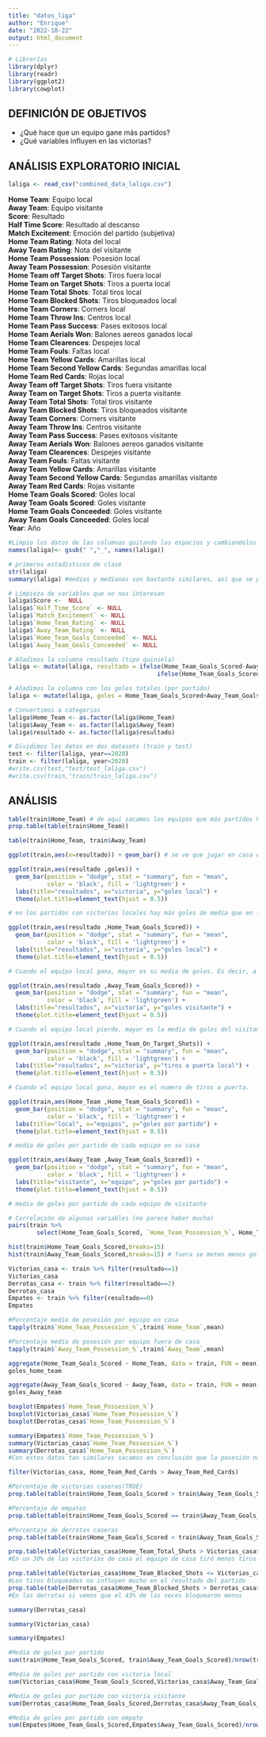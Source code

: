 ```yaml
---
title: "datos_liga"
author: "Enrique"
date: "2022-10-22"
output: html_document
---
```


```r
# Librerías
library(dplyr)
library(readr)
library(ggplot2)
library(cowplot)
```

## DEFINICIÓN DE OBJETIVOS
- ¿Qué hace que un equipo gane más partidos?
- ¿Qué variables influyen en las victorias?


## ANÁLISIS EXPLORATORIO INICIAL

```r
laliga <- read_csv("combined_data_laliga.csv")
```

**Home Team**: Equipo local\
**Away Team**: Equipo visitante\
**Score**: Resultado\
**Half Time Score**: Resultado al descanso\
**Match Excitement**: Emoción del partido (subjetiva)\
**Home Team Rating**: Nota del local\
**Away Team Rating**: Nota del visitante\
**Home Team Possession**: Posesión local\
**Away Team Possession**: Posesión visitante\
**Home Team off Target Shots**: Tiros fuera local\
**Home Team on Target Shots**: Tiros a puerta local\
**Home Team Total Shots**: Total tiros local\
**Home Team Blocked Shots**: Tiros bloqueados local\
**Home Team Corners**: Corners local\
**Home Team Throw Ins**: Centros local\
**Home Team Pass Success**: Pases exitosos local\
**Home Team Aerials Won**: Balones aereos ganados local\
**Home Team Clearences**: Despejes local\
**Home Team Fouls**: Faltas local\
**Home Team Yellow Cards**: Amarillas local\
**Home Team Second Yellow Cards**: Segundas amarillas local\
**Home Team Red Cards**: Rojas local\
**Away Team off Target Shots**: Tiros fuera visitante\
**Away Team on Target Shots**: Tiros a puerta visitante\
**Away Team Total Shots**: Total tiros visitante\
**Away Team Blocked Shots**: Tiros bloqueados visitante\
**Away Team Corners**: Corners visitante\
**Away Team Throw Ins**: Centros visitante\
**Away Team Pass Success**: Pases exitosos visitante\
**Away Team Aerials Won**: Balones aereos ganados visitante\
**Away Team Clearences**: Despejes visitante\
**Away Team Fouls**: Faltas visitante\
**Away Team Yellow Cards**: Amarillas visitante\
**Away Team Second Yellow Cards**: Segundas amarillas visitante\
**Away Team Red Cards**: Rojas visitante\
**Home Team Goals Scored**: Goles local\
**Away Team Goals Scored**: Goles visitante\
**Home Team Goals Conceeded**: Goles visitante\
**Away Team Goals Conceeded**: Goles local\
**Year**: Año\

```r
#Limpio los datos de las columnas quitando los espacios y cambiandolos por guiones, puesto que los espacios dan bastantes problemas a la hora de llamar a las variables
names(laliga)<- gsub(" ","_", names(laliga))
```

```r
# primeros estadisticos de clase
str(laliga)
summary(laliga) #medias y medianas son bastante similares, asi que se pueden analizar como normales
```

```r
# Limpieza de variables que no nos interesan
laliga$Score <-  NULL
laliga$`Half_Time_Score` <- NULL
laliga$`Match_Excitement` <- NULL
laliga$`Home_Team_Rating` <- NULL
laliga$`Away_Team_Rating` <- NULL
laliga$`Home_Team_Goals_Conceeded` <- NULL
laliga$`Away_Team_Goals_Conceeded` <- NULL
```

```r
# Añadimos la columna resultado (tipo quiniela)
laliga <- mutate(laliga, resultado = ifelse(Home_Team_Goals_Scored-Away_Team_Goals_Scored > 0, 1,
                                          ifelse(Home_Team_Goals_Scored-Away_Team_Goals_Scored < 0, 2, "x")))

# Añadimos la columna con los goles totales (por partido)
laliga <- mutate(laliga, goles = Home_Team_Goals_Scored+Away_Team_Goals_Scored)
```

```r
# Convertimos a categorias
laliga$Home_Team <- as.factor(laliga$Home_Team)
laliga$Away_Team <- as.factor(laliga$Away_Team)
laliga$resultado <- as.factor(laliga$resultado)
```

```r
# Dividimos los datos en dos datasets (train y test)
test <- filter(laliga, year==2020)
train <- filter(laliga, year<2020)
#write.csv(test,"test/test_laliga.csv")
#write.csv(train,"train/train_laliga.csv")
```

## ANÁLISIS

```r
table(train$Home_Team) # de aqui sacamos los equipos que más partidos han jugado (más años en primera division)
prop.table(table(train$Home_Team))

table(train$Home_Team, train$Away_Team)
```

```r
ggplot(train,aes(x=resultado)) + geom_bar() # se ve que jugar en casa es un factor importante para ganar
```

```r
ggplot(train,aes(resultado ,goles)) +
  geom_bar(position = "dodge", stat = "summary", fun = "mean",
           color = 'black', fill = 'lightgreen') +
  labs(title="resultados", x="victoria", y="goles local") +
  theme(plot.title=element_text(hjust = 0.5))

# en los partidos con victorias locales hay más goles de media que en los que gana el visitante (y bastante más que en los que hay empate)
```

```r
ggplot(train,aes(resultado ,Home_Team_Goals_Scored)) +
  geom_bar(position = "dodge", stat = "summary", fun = "mean",
           color = 'black', fill = 'lightgreen') +
  labs(title="resultados", x="victoria", y="goles local") +
  theme(plot.title=element_text(hjust = 0.5))

# Cuando el equipo local gana, mayor es su media de goles. Es decir, a mas goles, mas victorias (obvio pero habia que comprobarlo)
```

```r
ggplot(train,aes(resultado ,Away_Team_Goals_Scored)) +
  geom_bar(position = "dodge", stat = "summary", fun = "mean",
           color = 'black', fill = 'lightgreen') +
  labs(title="resultados", x="victoria", y="goles visitante") +
  theme(plot.title=element_text(hjust = 0.5))

# Cuando el equipo local pierde, mayor es la media de goles del visitante. Es decir, a mas goles encajados, mas derrotas (obvio pero habia que comprobarlo)
```



```r
ggplot(train,aes(resultado ,Home_Team_On_Target_Shots)) +
  geom_bar(position = "dodge", stat = "summary", fun = "mean",
           color = 'black', fill = 'lightgreen') +
  labs(title="resultados", x="victoria", y="tiros a puerta local") +
  theme(plot.title=element_text(hjust = 0.5))

# Cuando el equipo local gana, mayor es el numero de tiros a puerta.
```


```r
ggplot(train,aes(Home_Team ,Home_Team_Goals_Scored)) +
  geom_bar(position = "dodge", stat = "summary", fun = "mean",
           color = 'black', fill = 'lightgreen') +
  labs(title="local", x="equipos", y="goles por partido") +
  theme(plot.title=element_text(hjust = 0.5))

# media de goles por partido de cada equipo en su casa
```

```r
ggplot(train,aes(Away_Team ,Away_Team_Goals_Scored)) +
  geom_bar(position = "dodge", stat = "summary", fun = "mean",
           color = 'black', fill = 'lightgreen') +
  labs(title="visitante", x="equipo", y="goles por partido") +
  theme(plot.title=element_text(hjust = 0.5))

# media de goles por partido de cada equipo de visitante
```

```r
# Correlación de algunas variables (no parece haber mucha)
pairs(train %>%
        select(Home_Team_Goals_Scored, `Home_Team_Possession_%`, Home_Team_Total_Shots, Home_Team_Corners, Home_Team_Fouls, Home_Team_Aerials_Won, `Home_Team_Pass_Success_%`, Home_Team_Throw_Ins), pch = 21, bg = "black", col = "red")
```

```r
hist(train$Home_Team_Goals_Scored,breaks=15)
hist(train$Away_Team_Goals_Scored,breaks=15) # fuera se meten menos goles
```


```r
Victorias_casa <- train %>% filter(resultado==1)
Victorias_casa
Derrotas_casa <- train %>% filter(resultado==2)
Derrotas_casa
Empates <- train %>% filter(resultado==0)
Empates
```




```r
#Porcentaje medio de posesión por equipo en casa
tapply(train$`Home_Team_Possession_%`,train$`Home_Team`,mean)
```

```r
#Porcentaje medio de posesión por equipo fuera de casa
tapply(train$`Away_Team_Possession_%`,train$`Away_Team`,mean)
```



```r
aggregate(Home_Team_Goals_Scored ~ Home_Team, data = train, FUN = mean) -> goles_home_team
goles_home_team
```

```r
aggregate(Away_Team_Goals_Scored ~ Away_Team, data = train, FUN = mean) -> goles_Away_team
goles_Away_team
```



```r
boxplot(Empates$`Home_Team_Possession_%`)
boxplot(Victorias_casa$`Home_Team_Possession_%`)
boxplot(Derrotas_casa$`Home_Team_Possession_%`)
```

```r
summary(Empates$`Home_Team_Possession_%`)
summary(Victorias_casa$`Home_Team_Possession_%`)
summary(Derrotas_casa$`Home_Team_Possession_%`)
#Con estos datos tan similares sacamos en conclusión que la posesión no ha influido mucho en las victorias(pobre Pep)
```

```r
filter(Victorias_casa, Home_Team_Red_Cards > Away_Team_Red_Cards) 
```

```r
#Porcentaje de victorias caseras(TRUE)
prop.table(table(train$Home_Team_Goals_Scored > train$Away_Team_Goals_Scored))
```

```r
#Porcentaje de empates
prop.table(table(train$Home_Team_Goals_Scored == train$Away_Team_Goals_Scored))
```

```r
#Porcentaje de derrotas caseras
prop.table(table(train$Home_Team_Goals_Scored < train$Away_Team_Goals_Scored))
```

```r
prop.table(table(Victorias_casa$Home_Team_Total_Shots > Victorias_casa$Away_Team_Total_Shots))
#En un 30% de las victorias de casa el equipo de casa tiró menos tiros que el de fuera
```

```r
prop.table(table(Victorias_casa$Home_Team_Blocked_Shots <= Victorias_casa$Away_Team_Blocked_Shots))
#Los tiros bloqueados no influyen mucho en el resultado del partido
prop.table(table(Derrotas_casa$Home_Team_Blocked_Shots > Derrotas_casa$Away_Team_Blocked_Shots))
#En las derrotas si vemos que el 43% de las veces bloquearon menos 
```

```r
summary(Derrotas_casa)
```

```r
summary(Victorias_casa)
```

```r
summary(Empates)
```

```r
#Media de goles por partido
sum(train$Home_Team_Goals_Scored, train$Away_Team_Goals_Scored)/nrow(train)
```

```r
#Media de goles por partido con victoria local
sum(Victorias_casa$Home_Team_Goals_Scored,Victorias_casa$Away_Team_Goals_Scored)/nrow(Victorias_casa)
```

```r
#Media de goles por partido con victoria visitante
sum(Derrotas_casa$Home_Team_Goals_Scored,Derrotas_casa$Away_Team_Goals_Scored)/nrow(Derrotas_casa)
```

```r
#Media de goles por partido con empate
sum(Empates$Home_Team_Goals_Scored,Empates$Away_Team_Goals_Scored)/nrow(Empates)
```
